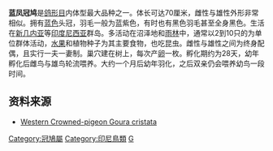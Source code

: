 {{Speciesbox
| name = 蓝凤冠鸠
| image = Western Crowned Pigeon (Goura cristata) in TMII Birdpark.jpg
| image_width = 250px
| status = VU
| status_system = IUCN3.1
| trend = down
| genus = Goura
| species = cristata
| authority = Pallas，1764
}}

'''蓝凤冠鸠'''是[[鸽形目|鸽形目]]内体型最大品种之一。体长可达70厘米，雌性与雄性外形非常相似。拥有[[蓝色|蓝色]]头冠，羽毛一般为蓝紫色，有时也有黑色羽毛甚至全身黑色。生活在[[新几内亚|新几内亚]]等[[印度尼西亚|印度尼西亚]]群岛。多活动在沼泽地和[[雨林|雨林]]中，通常以2到10只的为单位群体活动，[[水果|水果]]和植物种子为其主要食物，也吃昆虫。雌性与雄性之间为终身配偶，且实行一夫一妻制。巢穴建在树上，每次产[[卵|卵]]一枚。孵化期约为28天，幼年孵化后雌鸟与雄鸟轮流喂养。大约一个月后幼年羽化，之后双亲仍会喂养幼鸟一段时间。

==资料来源==
{{Wikispecies|Goura_cristata}}
*[http://www.birdlife.org/datazone/search/species_search.html?action=SpcHTMDetails.asp&sid=2754&m=0 Western Crowned-pigeon  Goura cristata]
{{Taxonbar|from=Q834065}}

[[Category:冠鳩屬|Category:冠鳩屬]]
[[Category:印尼鳥類|Category:印尼鳥類]]
[[Category:1764年描述的鸟类|G]]